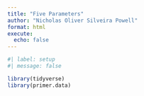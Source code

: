 ```yaml
---
title: "Five Parameters"
author: "Nicholas Oliver Silveira Powell"
format: html
execute: 
  echo: false
---
```

```r
#| label: setup
#| message: false

library(tidyverse)
library(primer.data)
```

